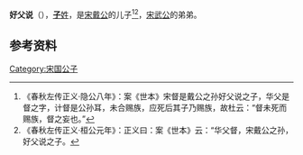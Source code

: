 {{Infobox 先秦人物
|名称= 好父说
|图像=
|图说=
|姓=[[子姓|子]]
|氏=
|名=
|字=
|别名=
|别字=
|谥号=
|时代=春秋时期
|国家=
|身份=宋国公子
|出生=
|逝世=
|在位=
|父=[[宋戴公|宋戴公]]
|母=
|正妻=
|妾=
|子女= [[华父督|华父督]]
|太子=
}}
'''好父说'''（{{bd|？||？||}}），[[子姓|'''子'''姓]]，是[[宋戴公|宋戴公]]的儿子<ref>《春秋左传正义·隐公八年》：案《世本》宋督是戴公之孙好父说之子，华父是督之字，计督是公孙耳，未合赐族，应死后其子乃赐族，故杜云：“督未死而赐族，督之妄也。”</ref><ref>《春秋左传正义·桓公元年》：正义曰：案《世本》云：“华父督，宋戴公之孙，好父说之子。</ref>，[[宋武公|宋武公]]的弟弟。

== 参考资料 ==
{{reflist}}

[[Category:宋国公子|Category:宋国公子]]